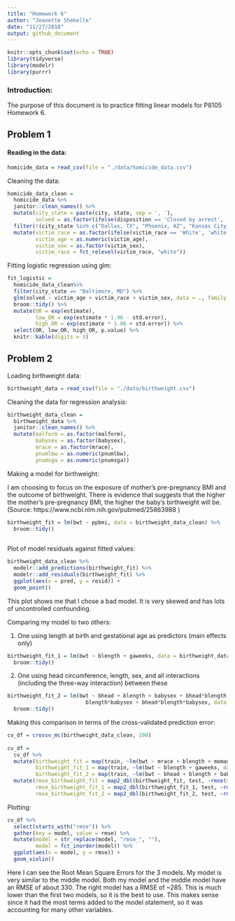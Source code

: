 ```yaml
---
title: "Homework 6"
author: "Jeanette Shekelle"
date: "11/27/2018"
output: github_document
---
```


```r
knitr::opts_chunk$set(echo = TRUE)
library(tidyverse)
library(modelr)
library(purrr)
```


### Introduction:

The purpose of this document is to practice fitting linear models for P8105 Homework 6. 


## Problem 1


#### Reading in the data:

```r
homicide_data = read_csv(file = "./data/homicide_data.csv")
```


Cleaning the data:


```r
homicide_data_clean = 
  homicide_data %>% 
  janitor::clean_names() %>% 
  mutate(city_state = paste(city, state, sep = ', '),
         solved = as.factor(ifelse(disposition == 'Closed by arrest', 'solved', 'unsolved'))) %>% 
  filter(!(city_state %in% c("Dallas, TX", "Phoenix, AZ", "Kansas City, MO", "Tulsa, AL"))) %>% 
  mutate(victim_race = as.factor(ifelse(victim_race == 'White', 'white', 'non-white' )),
         victim_age = as.numeric(victim_age),
         victim_sex = as.factor(victim_sex),
         victim_race = fct_relevel(victim_race, "white"))
```



Fitting logistic regression using glm:

```r
fit_logistic = 
  homicide_data_clean%>% 
  filter(city_state == "Baltimore, MD") %>%
  glm(solved ~ victim_age + victim_race + victim_sex, data = ., family = binomial()) %>% 
  broom::tidy() %>% 
  mutate(OR = exp(estimate),
         low_OR = exp(estimate * 1.96 - std.error),
         high_OR = exp(estimate * 1.96 + std.error)) %>%
  select(OR, low_OR, high_OR, p.value) %>% 
  knitr::kable(digits = 3)
```


## Problem 2

Loading birthweight data:

```r
birthweight_data = read_csv(file = "./data/birthweight.csv")
```


Cleaning the data for regression analysis:

```r
birthweight_data_clean = 
  birthweight_data %>% 
  janitor::clean_names() %>% 
  mutate(malform = as.factor(malform),
         babysex = as.factor(babysex),
         mrace = as.factor(mrace),
         pnumlbw = as.numeric(pnumlbw),
         pnumsga = as.numeric(pnumsga))
```


Making a model for birthweight: 

I am choosing to focus on the exposure of mother's pre-pregnancy BMI and the outcome of birthweight. There is evidence that suggests that the higher the mother's pre-pregnancy BMI, the higher the baby's birthweight will be. (Source: https://www.ncbi.nlm.nih.gov/pubmed/25863988 )


```r
birthweight_fit = lm(bwt ~ ppbmi, data = birthweight_data_clean) %>% 
  broom::tidy()
   
```


Plot of model residuals against fitted values:

```r
birthweight_data_clean %>% 
  modelr::add_predictions(birthweight_fit) %>% 
  modelr::add_residuals(birthweight_fit) %>% 
  ggplot(aes(x = pred, y = resid)) +
  geom_point()
```

This plot shows me that I chose a bad model. It is very skewed and has lots of uncontrolled confounding. 


Comparing my model to two others:

1) One using length at birth and gestational age as predictors (main effects only)


```r
birthweight_fit_1 = lm(bwt ~ blength + gaweeks, data = birthweight_data_clean) %>% 
  broom::tidy() 
```


2) One using head circumference, length, sex, and all interactions (including the three-way interaction) between these

```r
birthweight_fit_2 = lm(bwt ~ bhead + blength + babysex + bhead*blength + bhead*babysex + 
                         blength*babysex + bhead*blength*babysex, data = birthweight_data_clean) %>% 
  broom::tidy()
```



Making this comparison in terms of the cross-validated prediction error:


```r
cv_df = crossv_mc(birthweight_data_clean, 100)
 
cv_df = 
  cv_df %>% 
  mutate(birthweight_fit = map(train, ~lm(bwt ~ mrace + blength + momage, data = .x)),
         birthweight_fit_1 = map(train, ~lm(bwt ~ blength + gaweeks, data = .x)),
         birthweight_fit_2 = map(train, ~lm(bwt ~ bhead + blength + babysex + bhead * blength + bhead * babysex + blength * babysex + bhead * blength * babysex, data = .x))) %>% 
  mutate(rmse_birthweight_fit = map2_dbl(birthweight_fit, test, ~rmse(model = .x, data = .y)),
         rmse_birthweight_fit_1 = map2_dbl(birthweight_fit_1, test, ~rmse(model = .x, data = .y)),
         rmse_birthweight_fit_2 = map2_dbl(birthweight_fit_2, test, ~rmse(model = .x, data = .y)))
```


Plotting:

```r
cv_df %>% 
  select(starts_with("rmse")) %>% 
  gather(key = model, value = rmse) %>% 
  mutate(model = str_replace(model, "rmse_", ""),
         model = fct_inorder(model)) %>% 
  ggplot(aes(x = model, y = rmse)) + 
  geom_violin() 
```

Here I can see the Root Mean Square Errors for the 3 models. My model is very similar to the middle model. Both my model and the middle model have an RMSE of about 330. The right model has a RMSE of ~285. This is much lower than the first two models, so it is the best to use. This makes sense since it had the most terms added to the model statement, so it was accounting for many other variables. 